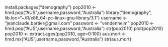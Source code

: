 install.packages("demography")
pop2010 <- hmd.pop("AUS",username,password,"Australia")
library("demography", lib.loc="~/R/x86_64-pc-linux-gnu-library/3.1")
username <- "jeanclaude.bartier@gmail.com"
password <- "vendenheim"
pop2010 <- hmd.pop("AUS",username,password,"Australia")
str(pop2010)
plot(pop2010)
pop2010 <- extract.ages(pop2010, age=0:100)
aus.mort <- hmd.mx("AUS",username,password,"Australia")
str(aus.mort)

